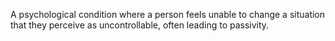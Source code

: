 
A psychological condition where a person feels unable to change a situation that they perceive as uncontrollable, often leading to passivity.